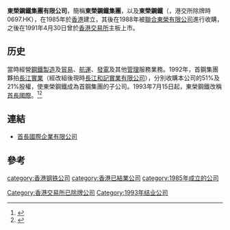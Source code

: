 '''東榮鋼鐵集團有限公司'''，簡稱'''東榮鋼鐵集團'''，以及'''東榮鋼鐵'''（'''{{lang-en|TUNG WING STEEL HOLDINGS LIMITED}}'''，港交所除牌時0697.HK），在1985年於[[香港|香港]]建立，其後在1988年被[[聯合東榮有限公司|聯合東榮有限公司]]進行收購，之後在1991年4月30日曾於[[香港交易所|香港交易所]]主板上市。

== 历史 ==
當時經營[[鋼鐵|鋼鐵]][[製造|製造]]及[[貿易|貿易]]、[[航運|航運]]、[[發電|發電]]及其他[[管理|管理]]服務業務。1992年，首鋼集團夥拍[[長江實業|長江實業]]（經改組後現時[[長江和記實業有限公司|長江和記實業有限公司]]），分別收購本公司的51%及21%股權，使東榮鋼鐵成為首鋼集團的子公司。1993年7月15日起，東榮鋼鐵改稱[[首長國際|首長國際]]。<ref>{{Cite web |url=http://news.chinabyte.com/5/1634505.shtml |title=首钢董事长急会李嘉诚 找钱打磨芯片资产 |access-date=2012-05-09 |archive-url=https://web.archive.org/web/20120808004446/http://news.chinabyte.com/5/1634505.shtml |archive-date=2012-08-08 |dead-url=yes }}</ref><ref>{{Cite web |url=http://www.3009.cn/Article/2005314114928-1.htm |title=邱永红：我国企业境外借壳上市的实证分析与法律规范 |accessdate=2012-05-09 |archive-date=2006-03-15 |archive-url=https://web.archive.org/web/20060315202817/http://www.3009.cn/Article/2005314114928-1.htm |dead-url=yes }}</ref>

== 連結 ==
*[http://www.shougang-intl.com.hk/ 首長國際企業有限公司] {{Wayback|url=http://www.shougang-intl.com.hk/ |date=20200526224242 }}

== 參考 ==
{{reflist}}

[[category:香港钢铁公司|category:香港钢铁公司]]
[[category:香港已結業公司|category:香港已結業公司]]
[[Category:香港交易所已除牌公司|Category:香港交易所已除牌公司]]
[[category:1985年成立的公司|category:1985年成立的公司]]
[[Category:1993年结业公司|Category:1993年结业公司]]